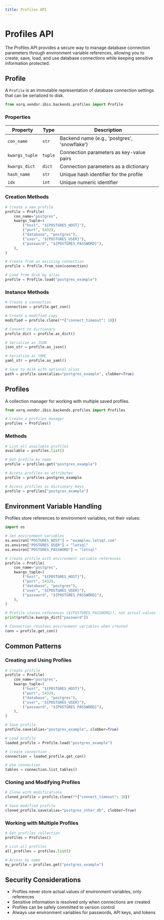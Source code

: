 ```yaml
---
title: Profiles API
---
```


# Profiles API

The Profiles API provides a secure way to manage database connection parameters through environment variable references, allowing you to create, save, load, and use database connections while keeping sensitive information protected.

## Profile

A `Profile` is an immutable representation of database connection settings that can be serialized to disk.

```python
from xorq.vendor.ibis.backends.profiles import Profile
```

### Properties

| Property | Type | Description |
|----------|------|-------------|
| `con_name` | `str` | Backend name (e.g., 'postgres', 'snowflake') |
| `kwargs_tuple` | `tuple` | Connection parameters as key-value pairs |
| `kwargs_dict` | `dict` | Connection parameters as a dictionary |
| `hash_name` | `str` | Unique hash identifier for the profile |
| `idx` | `int` | Unique numeric identifier |

### Creation Methods

```python
# Create a new profile
profile = Profile(
    con_name="postgres",
    kwargs_tuple=(
        ("host", "${POSTGRES_HOST}"),
        ("port", 5432),
        ("database", "postgres"),
        ("user", "${POSTGRES_USER}"),
        ("password", "${POSTGRES_PASSWORD}"),
    ),
)

# Create from an existing connection
profile = Profile.from_con(connection)

# Load from disk by alias
profile = Profile.load("postgres_example")
```

### Instance Methods

```python
# Create a connection
connection = profile.get_con()

# Create a modified copy
modified = profile.clone(**{"connect_timeout": 10})

# Convert to dictionary
profile_dict = profile.as_dict()

# Serialize as JSON
json_str = profile.as_json()

# Serialize as YAML
yaml_str = profile.as_yaml()

# Save to disk with optional alias
path = profile.save(alias="postgres_example", clobber=True)
```

## Profiles

A collection manager for working with multiple saved profiles.

```python
from xorq.vendor.ibis.backends.profiles import Profiles

# Create a profiles manager
profiles = Profiles()
```

### Methods

```python
# List all available profiles
available = profiles.list()

# Get profile by name
profile = profiles.get("postgres_example")

# Access profiles as attributes
profile = profiles.postgres_example

# Access profiles as dictionary keys
profile = profiles["postgres_example"]
```

## Environment Variable Handling

Profiles store references to environment variables, not their values:

```python
import os

# Set environment variables
os.environ["POSTGRES_HOST"] = "examples.letsql.com"
os.environ["POSTGRES_USER"] = "letsql"
os.environ["POSTGRES_PASSWORD"] = "letsql"

# Create profile with environment variable references
profile = Profile(
    con_name="postgres",
    kwargs_tuple=(
        ("host", "${POSTGRES_HOST}"),
        ("port", 5432),
        ("database", "postgres"),
        ("user", "${POSTGRES_USER}"),
        ("password", "${POSTGRES_PASSWORD}"),
    ),
)

# Profile stores references (${POSTGRES_PASSWORD}), not actual values
print(profile.kwargs_dict["password"])  

# Connection resolves environment variables when created
conn = profile.get_con()
```

## Common Patterns

### Creating and Using Profiles

```python
# Create profile
profile = Profile(
    con_name="postgres",
    kwargs_tuple=(
        ("host", "${POSTGRES_HOST}"),
        ("port", 5432),
        ("database", "postgres"),
        ("user", "${POSTGRES_USER}"),
        ("password", "${POSTGRES_PASSWORD}"),
    ),
)

# Save profile
profile.save(alias="postgres_example", clobber=True)

# Load profile
loaded_profile = Profile.load("postgres_example")

# Create connection
connection = loaded_profile.get_con()

# Use connection
tables = connection.list_tables()
```

### Cloning and Modifying Profiles

```python
# Clone with modifications
cloned_profile = profile.clone(**{"connect_timeout": 10})

# Save modified profile
cloned_profile.save(alias="postgres_other_db", clobber=True)
```

### Working with Multiple Profiles

```python
# Get profiles collection
profiles = Profiles()

# List all profiles
all_profiles = profiles.list()

# Access by name
my_profile = profiles.get("postgres_example")
```

## Security Considerations

- Profiles never store actual values of environment variables, only references
- Sensitive information is resolved only when connections are created
- Profiles can be safely committed to version control
- Always use environment variables for passwords, API keys, and tokens